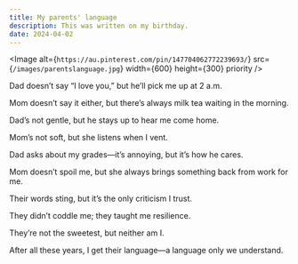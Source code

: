 ```yaml
---
title: My parents' language
description: This was written on my birthday.
date: 2024-04-02
---
```


<Image
  alt={`https://au.pinterest.com/pin/147704062772239693/`}
  src={`/images/parentslanguage.jpg`}
  width={600}
  height={300}
  priority
/>

Dad doesn’t say “I love you,” but he’ll pick me up at 2 a.m.

Mom doesn’t say it either, but there’s always milk tea waiting in the morning.

Dad’s not gentle, but he stays up to hear me come home.

Mom’s not soft, but she listens when I vent.

Dad asks about my grades—it’s annoying, but it’s how he cares.

Mom doesn’t spoil me, but she always brings something back from work for me.

Their words sting, but it’s the only criticism I trust.

They didn’t coddle me; they taught me resilience.

They’re not the sweetest, but neither am I.

After all these years, I get their language—a language only we understand.